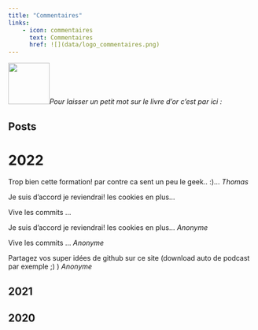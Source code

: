 ```yaml
---
title: "Commentaires"
links:
    - icon: commentaires
      text: Commentaires
      href: ![](data/logo_commentaires.png)
---
```


![](data/livre.png){width="84"}*Pour laisser un petit mot sur le livre d'or c'est par ici :*

::: panel-tabset
## Posts

# 2022

Trop bien cette formation! par contre ca sent un peu le geek.. :)... *Thomas*

Je suis d'accord je reviendrai! les cookies en plus...

Vive les commits ...

Je suis d'accord je reviendrai! les cookies en plus... *Anonyme*

Vive les commits ... *Anonyme*

Partagez vos super idées de github sur ce site (download auto de podcast par exemple ;) ) *Anonyme*
:::

::: panel-tabset
# 2021

:::

::: panel-tabset
# 2020

:::
